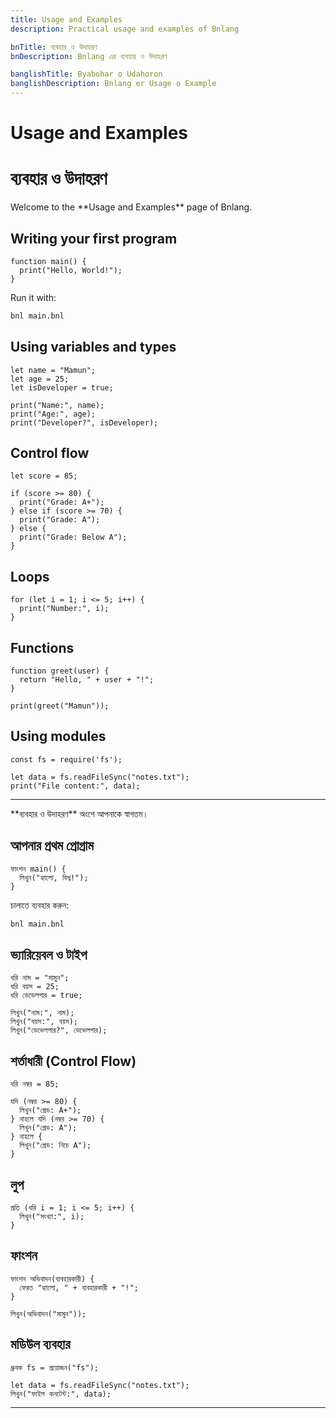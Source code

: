 ```yaml
---
title: Usage and Examples
description: Practical usage and examples of Bnlang

bnTitle: ব্যবহার ও উদাহরণ
bnDescription: Bnlang এর ব্যবহার ও উদাহরণ

banglishTitle: Byabohar o Udahoron
banglishDescription: Bnlang er Usage o Example
---
```


# <I18nEnglish>Usage and Examples</I18nEnglish>
# <I18nBangla>ব্যবহার ও উদাহরণ</I18nBangla>


<I18nEnglish>
Welcome to the **Usage and Examples** page of Bnlang.

## Writing your first program

```bnl
function main() {
  print("Hello, World!");
}
```

Run it with:

```bash
bnl main.bnl
```

## Using variables and types

```bnl
let name = "Mamun";
let age = 25;
let isDeveloper = true;

print("Name:", name);
print("Age:", age);
print("Developer?", isDeveloper);
```

## Control flow

```bnl
let score = 85;

if (score >= 80) {
  print("Grade: A+");
} else if (score >= 70) {
  print("Grade: A");
} else {
  print("Grade: Below A");
}
```

## Loops

```bnl
for (let i = 1; i <= 5; i++) {
  print("Number:", i);
}
```

## Functions

```bnl
function greet(user) {
  return "Hello, " + user + "!";
}

print(greet("Mamun"));
```

## Using modules

```bnl
const fs = require('fs');

let data = fs.readFileSync("notes.txt");
print("File content:", data);
```

---
</I18nEnglish>

<I18nBangla>
**ব্যবহার ও উদাহরণ** অংশে আপনাকে স্বাগতম।

## আপনার প্রথম প্রোগ্রাম

```bnl
ফাংশন main() {
  লিখুন("হ্যালো, বিশ্ব!");
}
```

চালাতে ব্যবহার করুন:

```bash
bnl main.bnl
```

## ভ্যারিয়েবল ও টাইপ

```bnl
ধরি নাম = "মামুন";
ধরি বয়স = 25;
ধরি ডেভেলপার = true;

লিখুন("নাম:", নাম);
লিখুন("বয়স:", বয়স);
লিখুন("ডেভেলপার?", ডেভেলপার);
```

## শর্তাধারী (Control Flow)

```bnl
ধরি নম্বর = 85;

যদি (নম্বর >= 80) {
  লিখুন("গ্রেড: A+");
} নাহলে যদি (নম্বর >= 70) {
  লিখুন("গ্রেড: A");
} নাহলে {
  লিখুন("গ্রেড: নিচে A");
}
```

## লুপ

```bnl
প্রতি (ধরি i = 1; i <= 5; i++) {
  লিখুন("সংখ্যা:", i);
}
```

## ফাংশন

```bnl
ফাংশন অভিবাদন(ব্যবহারকারী) {
  ফেরত "হ্যালো, " + ব্যবহারকারী + "!";
}

লিখুন(অভিবাদন("মামুন"));
```

## মডিউল ব্যবহার

```bnl
ধ্রুবক fs = প্রয়োজন("fs");

let data = fs.readFileSync("notes.txt");
লিখুন("ফাইল কনটেন্ট:", data);
```

---
</I18nBangla>


